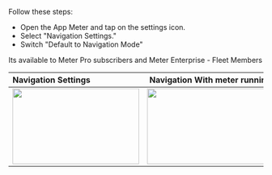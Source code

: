 
Follow these steps:

* Open the App Meter and tap on the settings icon.
* Select "Navigation Settings."
* Switch "Default to Navigation Mode"

Its available to Meter Pro subscribers and Meter Enterprise - Fleet Members

| Navigation Settings        | Navigation With meter running|
|:--------------|:-----------:|
| <img height="150" src="https://www.meterapp.co/screenshots/Screenshot_1704214391.png" width="250"/>        |    <img height="150" src="https://www.meterapp.co/screenshots/Screenshot_1703617906.png" width="250"/>  |


